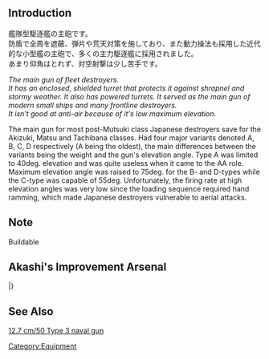 {{EquipmentInfo|2}}

==Introduction==
艦隊型駆逐艦の主砲です。<br />
防盾で全周を遮蔽、弾片や荒天対策を施しており、また動力操法も採用した近代的な小型艦の主砲で、多くの主力駆逐艦に採用されました。<br />
あまり仰角はとれず、対空射撃は少し苦手です。

''The main gun of fleet destroyers.<br> It has an enclosed, shielded turret that protects it against shrapnel and stormy weather. It also has powered turrets. It served as the main gun of modern small ships and many frontline destroyers.<br> It isn't good at anti-air because of it's low maximum elevation.''

The main gun for most post-Mutsuki class Japanese destroyers save for the Akizuki, Matsu and Tachibana classes. Had four major variants denoted A, B, C, D respectively (A being the oldest), the main differences between the variants being the weight and the gun's elevation angle. Type A was limited to 40deg. elevation and was quite useless when it came to the AA role.  Maximum elevation angle was raised to 75deg. for the B- and D-types while the C-type was capable of 55deg.  Unfortunately, the firing rate at high elevation angles was very low since the loading sequence required hand ramming, which made Japanese destroyers vulnerable to aerial attacks.

==Note==
Buildable

==Akashi's Improvement Arsenal==
{{AkashiWorkshop}}
{{AkashiWorkshopLine
|Name=12.7cm Twin Gun Mount
|ItemType=RedGunLight
|Fuel=10
|Ammo=30
|Steel=60
|Baux=0
|Mats0-5=1/2
|Mats6-9=1/2
|Mats10=2/3
|Screws0-5=1/2
|Screws6-9=1/2
|Screws10=3/6
|EquipConsume0-5=-
|EquipConsume6-9=1x{{RedGunLight|12.7cm Twin Mount}}
|EquipConsume10=2x{{RedGunLight|12.7cm Twin Mount}}
|Sun=✓
|Mon=✓
|Tue=✓
|Wed=✓
|Thu=✓
|Fri=✓
|Sat=✓
|Notes=Upgrades to [[12.7cm Twin Mount Type-B Kai 2]]
}}
|}

==See Also==
[[wikipedia:12.7 cm/50 Type 3 naval gun|12.7 cm/50 Type 3 naval gun]]
{{Equipmentlist}}
[[Category:Equipment]]